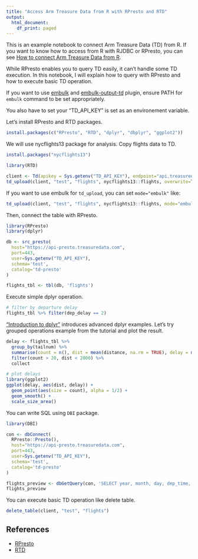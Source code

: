 ```yaml
---
title: "Access Arm Treasure Data from R with RPresto and RTD"
output:
  html_document:
    df_print: paged
---
```


This is an example notebook to connect Arm Treasure Data (TD) from R. If you want to know how to access from R with RJDBC or RPresto, you can see [How to connect Arm Treasure Data from R](https://rpubs.com/chezou/TD-from-R).

While RPresto enables you to query TD easily, it can't handle some TD execution. In this notebook, I will explain how to query with RPresto and how to execute basic TD operation.

If you want to use [embulk](https://www.embulk.org/) and [embulk-output-td](https://github.com/treasure-data/embulk-output-td) plugin, ensure PATH for `embulk` command to be set appropriately. 

You also have to set your "TD_API_KEY" is set as an environement variable.

Let's install RPresto and RTD packages.

```r
install.packages(c("RPresto", "RTD", "dplyr", "dbplyr", "ggplot2"))
```

We will use nycflights13 package for analysis. Copy flights data to TD.

```r
install.packages("nycflights13")
```

```r
library(RTD)

client <- Td(apikey = Sys.getenv("TD_API_KEY"), endpoint="api.treasuredata.com")
td_upload(client, "test", "flights", nycflights13::flights, overwrite=T)
```

If you want to use embulk for `td_upload`, you can set `mode="embulk"` like:

```r
td_upload(client, "test", "flights", nycflights13::flights, mode="embulk", overwrite=T)
```

Then, connect the table with RPresto.

```r
library(RPresto)
library(dplyr)

db <- src_presto(
  host="https://api-presto.treasuredata.com",
  port=443,
  user=Sys.getenv("TD_API_KEY"),
  schema='test',
  catalog='td-presto'  
)

flights_tbl <- tbl(db, 'flights')
```

Execute simple dplyr operation.

```r
# filter by departure delay
flights_tbl %>% filter(dep_delay == 2)
```

["Introduction to dplyr"](https://cran.r-project.org/web/packages/dplyr/vignettes/dplyr.html) introduces advanced dplyr examples. Let's try grouped operations example from the tutorial and plot the result. 

```r
delay <- flights_tbl %>% 
  group_by(tailnum) %>%
  summarise(count = n(), dist = mean(distance, na.rm = TRUE), delay = mean(arr_delay, na.rm = TRUE)) %>%
  filter(count > 20, dist < 2000) %>%
  collect

# plot delays
library(ggplot2)
ggplot(delay, aes(dist, delay)) +
  geom_point(aes(size = count), alpha = 1/2) +
  geom_smooth() +
  scale_size_area()
```

You can write SQL using `DBI` package.

```r
library(DBI)

con <- dbConnect(
  RPresto::Presto(),
  host="https://api-presto.treasuredata.com",
  port=443,
  user=Sys.getenv("TD_API_KEY"),
  schema='test',
  catalog='td-presto'
)

flights_preview <- dbGetQuery(con, 'SELECT year, month, day, dep_time, dep_delay, carrier, flight from flights limit 10')
flights_preview
```

You can execute basic TD operation like delete table.

```r
delete_table(client, "test", "flights")
```

## References
- [RPresto](https://github.com/prestodb/RPresto)
- [RTD](https://github.com/treasure-data/RTD)
